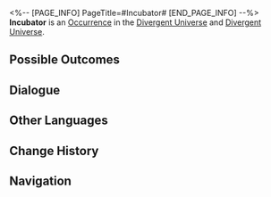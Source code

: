 <%-- [PAGE_INFO]
PageTitle=#Incubator#
[END_PAGE_INFO] --%>
{{Stub}}
{{Simulated Universe Event Infobox
|id            = 23901
|title         = 
|image         = <!--TBA: SpriteOutput/Rogue/RandomEvent/PicRogueEvent_23.png-->
|domains_su    = 
|domains_swarm = 
|domains_gng   = 
|domains_du    = Unknown
|domains_und   = Unknown
|requirements  = 
|prev          = 
|next          = 
|characters    = 
|factions      = 
|order         = 005
|order_du      = 
}}
'''Incubator''' is an [[Divergent Universe/Occurrence|Occurrence]] in the [[Divergent Universe]] and [[Divergent Universe]].

==Possible Outcomes==
{{Possible Outcomes
|choice_1 = Calculation failed.
|result_1 = Obtain 1 Scepter(s) of 1-star rarity.
|modes_1  = und

|choice_2 = Execute.
|result_2 = Obtain 1 Scepter(s) of 2-star rarity.
|modes_2  = und

|choice_3 = You don't need to wear anything to perform well.
|result_3 = Obtain 2 Component(s) of 1-star rarity.
|modes_3  = und

|choice_4 = Who am I?
|result_4 = Obtain 2 Component(s) of 2-star rarity.
|modes_4  = und

|choice_5 = Touch rationality.
|result_5 = Has a chance to obtain a Scepter of 2-star rarity.
|modes_5  = und

|choice_6 = Touch sensibility.
|result_6 = Has a chance to obtain Component(s) of 2-star rarity.
|modes_6  = und

|choice_7 = Calculation failed.
|result_7 = Obtain 3 Curio(s) of 1-star rarity.
|modes_7  = du

|choice_8 = My existence is also meaningless.
|result_8 = Obtains 1 Component(s) of 1-star rarity and 1 Scepter (s) of 1-star rarity.
|modes_8  = und

|choice_9 = Execute.
|result_9 = Obtain 1 Curio(s) of 3-star rarity.
|modes_9  = du

|choice_10 = You don't need to wear anything to perform well.
|result_10 = Obtain 2 Blessing(s) of 1-star rarity.
|modes_10  = du

|choice_11 = Who am I?
|result_11 = Obtain 1 Blessing(s) of 3-star rarity.
|modes_11  = du

|choice_12 = Touch rationality.
|result_12 = Chance to obtain 3-star Curios.
|modes_12  = du

|choice_13 = Touch sensibility.
|result_13 = Chance to obtain 3-star Blessings.
|modes_13  = du

|choice_14 = Sink deeper.
|result_14 = The pursuit of knowledge is meaningless.

|choice_15 = My existence is also meaningless.
|result_15 = Obtain 1 Blessing(s) of 1-star rarity and 1 Curio(s) of 1-star rarity.
|modes_15  = du

}}
<!--
==Gameplay Notes==
* 
-->
==Dialogue==
{{Dialogue Start}}
:{{tx}}
{{Dialogue End}}

==Other Languages==
{{Other Languages
|en   = Incubator
|zhs  = 培养皿
|zht  = 培養皿
|ja   = シャーレ
|ko   = 배양판
|es   = Incubadora
|fr   = Incubateur
|ru   = Инкубатор
|th   = จานเพาะเลี้ยง
|vi   = Lồng Ấp
|de   = Inkubator
|id   = Inkubator
|pt   = Incubadora
}}

==Change History==
{{Change History|2.6}}

==Navigation==
{{Occurrence Navbox}}